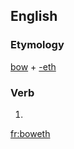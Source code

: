 ==English==

===Etymology===
[[bow]] + [[-eth]]

===Verb===
{{head|en|verb form}}

# {{en-archaic third-person singular of|bow}}

[[fr:boweth]]